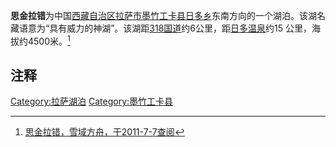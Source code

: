 '''思金拉错'''为中国[[西藏自治区|西藏自治区]][[拉萨市|拉萨市]][[墨竹工卡县|墨竹工卡县]][[日多乡|日多乡]]东南方向的一个湖泊。该湖名藏语意为“具有威力的神湖”。该湖距[[318国道|318国道]]约6公里，距[[日多温泉|日多温泉]]约15 公里，海拔约4500米。<ref>[http://www.7xz.cc/html/news_view_824_7xz.html 思金拉错，雪域方舟，于2011-7-7查阅]{{dead link|date=2018年2月 |bot=InternetArchiveBot |fix-attempted=yes }}</ref>

==注释==
{{reflist}}
{{拉萨地标}}
[[Category:拉萨湖泊|Category:拉萨湖泊]]
[[Category:墨竹工卡县|Category:墨竹工卡县]]